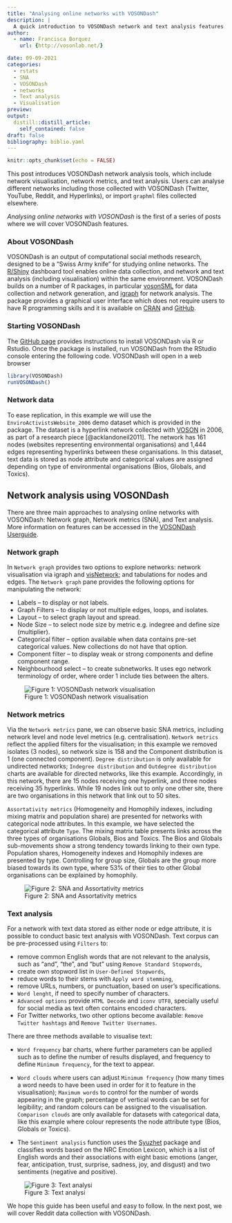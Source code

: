 ```yaml
---
title: "Analysing online networks with VOSONDash"
description: |
  A quick introduction to VOSONDash network and text analysis features.
author:
  - name: Francisca Borquez
    url: {http://vosonlab.net/}

date: 09-09-2021
categories:
  - rstats
  - SNA  
  - VOSONDash
  - networks
  - Text analysis
  - Visualisation
preview: 
output:
  distill::distill_article:
    self_contained: false
draft: false
bibliography: biblio.yaml
---
```


```r
knitr::opts_chunk$set(echo = FALSE)
```

This post introduces VOSONDash network analysis tools, which include network visualisation, network metrics, and text analysis. Users can analyse different networks including those collected with VOSONDash (Twitter, YouTube, Reddit, and Hyperlinks), or import `graphml` files collected elsewhere. 

*Analysing online networks with VOSONDash* is the first of a series of posts where we will cover VOSONDash features. 

### About VOSONDash

VOSONDash is an output of computational social methods research, designed to be a "Swiss Army knife" for studying online networks. The [R/Shiny](https://shiny.rstudio.com/) dashboard tool enables online data collection, and network and text analysis (including visualisation) within the same environment. VOSONDash builds on a number of R packages, in particular [vosonSML](http://vosonlab.net/SocialMediaLab) for data collection and network generation, and [igraph](https://igraph.org/) for network analysis. The package provides a graphical user interface which does not require users to have R programming skills and it is available on [CRAN](https://CRAN.R-project.org/package=VOSONDash) and [GitHub](https://github.com/vosonlab/VOSONDash).

### Starting VOSONDash

The [GitHub page](https://github.com/vosonlab/VOSONDash) provides instructions to install VOSONDash via R or Rstudio. Once the package is installed, run VOSONDash from the RStudio console entering the following code. VOSONDash will open in a web browser

```r
library(VOSONDash)
runVOSONDash()
```




### Network data

To ease replication, in this example we will use the `EnviroActivistsWebsite_2006` demo dataset which is provided in the package. The dataset is a hyperlink network collected with [VOSON](http://vosonlab.net/VOSON) in 2006, as part of a research piece [@acklandoneil2011]. The network has 161 nodes (websites representing environmental organisations) and 1,444 edges representing hyperlinks between these organisations. In this dataset, text data is stored as node attribute and categorical values are assigned depending on type of environmental organisations (Bios, Globals, and Toxics). 

## Network analysis using VOSONDash

There are three main approaches to analysing online networks with VOSONDash: Network graph, Network metrics (SNA), and Text analysis. More information on features can be accessed in the [VOSONDash Userguide](https://vosonlab.github.io/VOSONDashDocs/).

### Network graph
 
In `Network graph` provides two options to explore networks: network visualisation via igraph and [visNetwork](https://github.com/datastorm-open/visNetwork); and tabulations for nodes and edges. The `Network graph` pane provides the following options for manipulating the network:

- Labels -- to display or not labels.
- Graph Filters -- to display or not multiple edges, loops, and isolates.
- Layout -- to select graph layout and spread.
- Node Size -- to select node size by metric e.g. indegree and define size (multiplier).
- Categorical filter -- option available when data contains pre-set categorical values. New collections do not have that option.
- Component filter -- to display weak or strong components and define component range. 
- Neighbourhood select -- to create subnetworks. It uses ego network terminology of order, where order 1 include ties between the alters. 


![Figure 1: VOSONDash network visualisation](networkviz.gif)

### Network metrics

Via the `Network metrics` pane, we can observe basic SNA metrics, including network level and node level metrics (e.g. centralisation). `Network metrics` reflect the applied filters for the visualisation; in this example we removed isolates (3 nodes), so network size is 158 and the Component distribution is 1 (one connected component). `Degree distribution` is only available for undirected networks; `Indegree distribution` and `Outdegree distribution` charts are available for directed networks, like this example. Accordingly, in this network, there are 15 nodes receiving one hyperlink, and three nodes receiving 35 hyperlinks. While 19 nodes link out to only one other site, there are two organisations in this network that link out to 50 sites.

`Assortativity metrics` (Homogeneity and Homophily indexes, including mixing matrix and population share) are presented for networks with categorical node attributes. In this example, we have selected the categorical attribute `Type`. The mixing matrix table presents links across the three types of organisations Globals, Bios and Toxics. The Bios and Globals sub-movements show a strong tendency towards linking to their own type. Population shares, Homogeneity indexes and Homophily indexes are presented by type. Controlling for group size, Globals are the group more biased towards its own type, where 53% of their ties to other Global organisations can be explained by homophily.

![Figure 2: SNA and Assortativity metrics](SNAmetrics.gif)


### Text analysis

For a network with text data stored as either node or edge attribute, it is possible to conduct basic text analysis with VOSONDash. Text corpus can be pre-processed using `Filters` to:

- remove common English words that are not relevant to the analysis, such as “and”, “the”, and “but” using `Remove Standard Stopwords`,
- create own stopword list in `User-Defined Stopwords`, 
- reduce words to their stems with `Apply word stemming`, 
- remove URLs, numbers, or punctuation, based on user's specifications.
- `Word lenght`, if need to specify number of characters.
- `Advanced options` provide `HTML Decode` and `iconv UTF8`, specially useful for social media as text often contains encoded characters.
- For Twitter networks, two other options become available: `Remove Twitter hashtags` and `Remove Twitter Usernames`.

There are three methods available to visualise text: 

- `Word frequency` bar charts, where further parameters can be applied such as to define the number of results displayed, and frequency to define `Minimum frequency`, for the text to appear.
 
- `Word clouds`  where users can adjust `Minimum frequency` (how many times a word needs to have been used in order for it to feature in the visualisation); `Maximum words` to control for the number of words appearing in the graph; percentage of vertical words can be set for legibility; and random colours can be assigned to the visualisation. `Comparison clouds` are only available for datasets with categorical data, like this example where colour represents the  node attribute type (Bios, Globals or Toxics).

- The `Sentiment analysis` function uses the [Syuzhet](https://cran.r-project.org/web/packages/syuzhet/vignettes/syuzhet-vignette.html) package and classifies words based on the NRC Emotion Lexicon, which is a list of English words and their associations with eight basic emotions (anger, fear, anticipation, trust, surprise, sadness, joy, and disgust) and two sentiments (negative and positive).


![Figure 3: Text analysi](textanalysis.gif)


We hope this guide has been useful and easy to follow. In the next post, we will cover Reddit data collection with VOSONDash.



